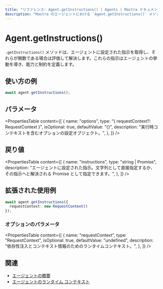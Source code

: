 ```yaml
---
title: "リファレンス: Agent.getInstructions() | Agents | Mastra ドキュメント"
description: "Mastra のエージェントにおける `Agent.getInstructions()` メソッドのリファレンス。エージェントの振る舞いを規定する指示を取得します。"
---
```


# Agent.getInstructions()

`.getInstructions()` メソッドは、エージェントに設定された指示を取得し、それらが関数である場合は評価して解決します。これらの指示はエージェントの挙動を導き、能力と制約を定義します。

## 使い方の例

```typescript copy
await agent.getInstructions();
```

## パラメータ

<PropertiesTable
  content={[
    {
      name: "options",
      type: "{ requestContext?: RequestContext }",
      isOptional: true,
      defaultValue: "{}",
      description: "実行時コンテキストを含むオプションの設定オブジェクト。",
    },
  ]}
/>

## 戻り値

<PropertiesTable
  content={[
    {
      name: "instructions",
      type: "string | Promise<string>",
      description: "エージェントに設定された指示。文字列として直接指定するか、その指示へと解決される Promise として指定できます。",
    },
  ]}
/>

## 拡張された使用例

```typescript copy
await agent.getInstructions({
  requestContext: new RequestContext()
});
```

### オプションのパラメータ

<PropertiesTable
  content={[
    {
      name: "requestContext",
      type: "RequestContext",
      isOptional: true,
      defaultValue: "undefined",
      description: "依存性注入とコンテキスト情報のためのランタイムコンテキスト。",
    },
  ]}
/>

## 関連

- [エージェントの概要](../../docs/agents/overview.mdx)
- [エージェントのランタイム コンテキスト](../../docs/agents/runtime-context.mdx)